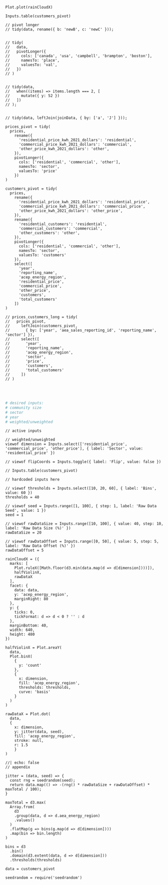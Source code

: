 
```ojs
Plot.plot(rainCloudX)

Inputs.table(customers_pivot)

```


```ojs
// pivot longer
// tidy(data, rename({ b: 'newB', c: 'newC' }));


// tidy(
//   data,
//   pivotLonger({
//     cols: ['canada', 'usa', 'campbell', 'brampton', 'boston'],
//     namesTo: 'place',
//     valuesTo: 'val',
//   })
// )


// tidy(data,
//   when((items) => items.length === 2, [
//     mutate({ y: 52 })
//   ])
// );


// tidy(data, leftJoin(joinData, { by: ['a', 'J'] }));

prices_pivot = tidy(
  prices, 
    rename({
      'residential_price_kwh_2021_dollars': 'residential',
      'commercial_price_kwh_2021_dollars': 'commercial',
      'other_price_kwh_2021_dollars': 'other',
    }),
    pivotLonger({
      cols: ['residential', 'commercial', 'other'],
      namesTo: 'sector',
      valuesTo: 'price'
    })
)

customers_pivot = tidy(
  prices,
    rename({
      'residential_price_kwh_2021_dollars': 'residential_price',
      'commercial_price_kwh_2021_dollars': 'commercial_price',
      'other_price_kwh_2021_dollars': 'other_price',
    }),
    rename({
      'residential_customers': 'residential',
      'commercial_customers': 'commercial',
      'other_customers': 'other',
    }),
    pivotLonger({
      cols: ['residential', 'commercial', 'other'],
      namesTo: 'sector',
      valuesTo: 'customers'
    }),
    select([
      'year',
      'reporting_name',
      'acep_energy_region',
      'residential_price',
      'commercial_price',
      'other_price',
      'customers',
      'total_customers'
    ])
)

// prices_customers_long = tidy(
//   prices_pivot,
//     leftJoin(customers_pivot,
//       { by: ['year', 'aea_sales_reporting_id', 'reporting_name', 'sector'] }),
//     select([
//       'year',
//       'reporting_name',
//       'acep_energy_region',
//       'sector',
//       'price',
//       'customers',
//       'total_customers'
//     ])
// )

```



<br>
<br>


```r
# desired inputs:  
# community size
# sector
# year
# weighted/unweighted
```


```ojs
// active inputs

// weighted/unweighted
viewof dimension = Inputs.select(['residential_price', 'commercial_price', 'other_price'], { label: 'Sector', value: 'residential_price' })

// viewof flipCoords = Inputs.toggle({ label: 'Flip', value: false })

// Inputs.table(customers_pivot)
```


```ojs
// hardcoded inputs here

// viewof thresholds = Inputs.select([10, 20, 60], { label: 'Bins', value: 60 })
thresholds = 40

// viewof seed = Inputs.range([1, 100], { step: 1, label: 'Raw Data Seed', value: 1 })
seed = 1

// viewof rawDataSize = Inputs.range([10, 100], { value: 40, step: 10, label: 'Raw Data Size (%)' })
rawDataSize = 20

// viewof rawDataOffset = Inputs.range([0, 50], { value: 5, step: 5, label: 'Raw Data Offset (%)' })
rawDataOffset = 5

```


```ojs
rainCloudX = ({
  marks: [
    Plot.ruleX([Math.floor(d3.min(data.map(d => d[dimension])))]),
    halfViolinX,
    rawDataX
  ],
  facet: {
    data: data,
    y: 'acep_energy_region',
    marginRight: 80
  },
  y: {
    ticks: 0,
    tickFormat: d => d < 0 ? '' : d 
  },
  marginBottom: 40,
  width: 640,
  height: 480
})
```


```ojs
halfViolinX = Plot.areaY(
  data,
  Plot.binX(
    {
      y: 'count'
    },
    {
      x: dimension,
      fill: 'acep_energy_region',
      thresholds: thresholds,
      curve: 'basis'
    }
  )
)
```


```ojs
rawDataX = Plot.dot(
  data,
  {
	x: dimension,
    y: jitter(data, seed),
    fill: 'acep_energy_region',
    stroke: null,
    r: 1.5
	}
)
```


```ojs
//| echo: false
// appendix

jitter = (data, seed) => {
  const rng = seedrandom(seed);
  return data.map(() => -(rng() * rawDataSize + rawDataOffset) * maxTotal / 100);
}

maxTotal = d3.max(
  Array.from(
    d3
    .group(data, d => d.aea_energy_region)
    .values()
  )
  .flatMap(g => bins(g.map(d => d[dimension])))
  .map(bin => bin.length)
)

bins = d3
  .bin()
  .domain(d3.extent(data, d => d[dimension]))
  .thresholds(thresholds)

data = customers_pivot

seedrandom = require('seedrandom')
```